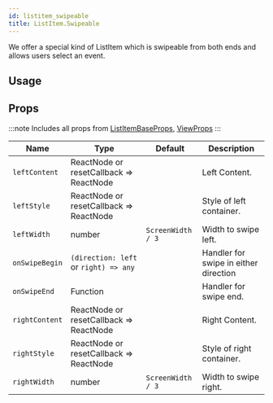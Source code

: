 ```yaml
---
id: listitem_swipeable
title: ListItem.Swipeable
---
```



We offer a special kind of ListItem which is swipeable from both ends and allows users select an event.

## Usage

## Props

:::note
Includes all props from [ListItemBaseProps](/docs/documentation/listitembase#props), [ViewProps](https://reactnative.dev/docs/view#props)
:::

<div class='table-responsive'>

| Name           | Type                                    | Default           | Description                           |
| -------------- | --------------------------------------- | ----------------- | ------------------------------------- |
| `leftContent`  | ReactNode or resetCallback => ReactNode |                   | Left Content.                         |
| `leftStyle`    | ReactNode or resetCallback => ReactNode |                   | Style of left container.              |
| `leftWidth`    | number                                  | `ScreenWidth / 3` | Width to swipe left.                  |
| `onSwipeBegin` | `(direction: left` or `right) => any`   |                   | Handler for swipe in either direction |
| `onSwipeEnd`   | Function                                |                   | Handler for swipe end.                |
| `rightContent` | ReactNode or resetCallback => ReactNode |                   | Right Content.                        |
| `rightStyle`   | ReactNode or resetCallback => ReactNode |                   | Style of right container.             |
| `rightWidth`   | number                                  | `ScreenWidth / 3` | Width to swipe right.                 |

</div>
